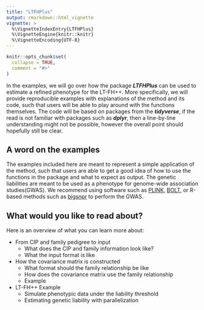 ```yaml
---
title: "LTFHPlus"
output: rmarkdown::html_vignette
vignette: >
  %\VignetteIndexEntry{LTFHPlus}
  %\VignetteEngine{knitr::knitr}
  %\VignetteEncoding{UTF-8}
---
```


```r
knitr::opts_chunk$set(
  collapse = TRUE,
  comment = "#>"
)
```

In the examples, we will go over how the package ***LTFHPlus*** can be used to estimate a refined phenotype for the LT-FH++. More specifically, we will provide reproducible examples with explanations of the method and its code, such that users will be able to play around with the functions themselves. The code will be based on packages from the ***tidyverse***, if the read is not familiar with packages such as ***dplyr***, then a line-by-line understanding might not be possible, however the overall point should hopefully still be clear. 

## A word on the examples

The examples included here are meant to represent a simple application of the method, such that users are able to get a good idea of how to use the functions in the package and what to expect as output. The genetic liabilities are meant to be used as a phenotype for genome-wide association studies(GWAS). We recommend using software such as [PLINK](https://www.cog-genomics.org/plink/), [BOLT](https://alkesgroup.broadinstitute.org/BOLT-LMM/BOLT-LMM_manual.html), or R-based methods such as [bigsnpr](https://privefl.github.io/bigsnpr/) to perform the GWAS. 



## What would you like to read about?


Here is an overview of what you can learn more about:


* From CIP and family pedigree to input
  + What does the CIP and family information look like?
  + What the input format is like

* How the covariance matrix is constructed 
  + What format should the family relationship be like
  + How does the covariance matrix use the family relationship
  + Example 

* LT-FH++ Example
  + Simulate phenotypic data under the liability threshold
  + Estimating genetic liability with parallelization
  

<!-- * what do i do, if I do not have complete information on some individuals? -->
<!--   + estimate genetic liability without family history, but with prevalence information -->
<!--   + estimate genetic liability with family history, but without prevalence -->
<!--   + estimate genetic liability with family history and prevalence information -->
<!--   + correlated traits (still pending) -->


